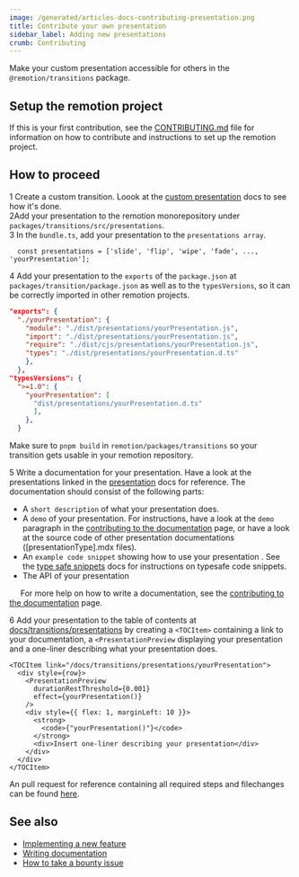 ```yaml
---
image: /generated/articles-docs-contributing-presentation.png
title: Contribute your own presentation
sidebar_label: Adding new presentations
crumb: Contributing
---
```


Make your custom presentation accessible for others in the `@remotion/transitions` package.

## Setup the remotion project

If this is your first contribution, see the <a href="https://github.com/remotion-dev/remotion/blob/main/CONTRIBUTING.md">CONTRIBUTING.md</a> file for information on how to contribute and instructions to set up the remotion project.

## How to proceed

<Step>1</Step> Create a custom transition. Loook at the <a href="/docs/transitions/presentations/custom">custom presentation</a> docs to see how it's done.<br/>
<Step>2</Step>Add your presentation to the remotion monorepository under <code>packages/transitions/src/presentations</code>.<br/>
<Step>3</Step> In the <code>bundle.ts</code>, add your presentation to the <code>presentations array</code>.
<br/>

```tsx
  const presentations = ['slide', 'flip', 'wipe', 'fade', ..., 'yourPresentation'];
```

<Step>4</Step> Add your presentation to the <code>exports</code> of the <code>package.json</code> at <code>packages/transition/package.json</code> as well as to the <code>typesVersions</code>, so it can be correctly imported in other remotion projects.

```json
"exports": {
  "./yourPresentation": {
    "module": "./dist/presentations/yourPresentation.js",
    "import": "./dist/presentations/yourPresentation.js",
    "require": "./dist/cjs/presentations/yourPresentation.js",
    "types": "./dist/presentations/yourPresentation.d.ts"
    },
  },
"typesVersions": {
  ">=1.0": {
    "yourPresentation": [
      "dist/presentations/yourPresentation.d.ts"
      ],
    },
  }
```

Make sure to `pnpm build` in `remotion/packages/transitions` so your transition gets usable in your remotion repository.

<Step>5</Step> Write a documentation for your presentation. Have a look at the presentations linked in the <a href="/docs/transitions/presentations">presentation</a> docs for reference. The documentation should consist of the following parts:

- A `short description` of what your presentation does.
- A `demo` of your presentation. For instructions, have a look at the `demo` paragraph in the [contributing to the documentation](/docs/contributing/docs#demos) page, or have a look at the source code of other presentation documentations ([presentationType].mdx files).
- An `example code snippet` showing how to use your presentation . See the [type safe snippets](/docs/contributing/docs#type-safe-snippets) docs for instructions on typesafe code snippets.
- The API of your presentation

&nbsp;&nbsp;&nbsp;&nbsp; For more help on how to write a documentation, see the [contributing to the documentation](/docs/contributing/docs) page.

<Step>6</Step> Add your presentation to the table of contents at <a href="/docs/transitions/presentations">docs/transitions/presentations</a> by creating a <code>&lt;TOCItem&gt;</code> containing a link to your documentation, a <code>&lt;PresentationPreview</code> displaying your presentation and a one-liner describing what your presentation does.

```tsx title="Example TOCItem"
<TOCItem link="/docs/transitions/presentations/yourPresentation">
  <div style={row}>
    <PresentationPreview
      durationRestThreshold={0.001}
      effect={yourPresentation()}
    />
    <div style={{ flex: 1, marginLeft: 10 }}>
      <strong>
        <code>{"yourPresentation()"}</code>
      </strong>
      <div>Insert one-liner describing your presentation</div>
    </div>
  </div>
</TOCItem>
```

An pull request for reference containing all required steps and filechanges can be found <a href="https://github.com/remotion-dev/remotion/pull/3199/files">here</a>.

## See also

- [Implementing a new feature](/docs/contributing/feature)
- [Writing documentation](/docs/contributing/docs)
- [How to take a bounty issue](/docs/contributing/bounty)
